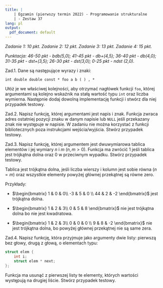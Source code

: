 ---
title: |
    | Egzamin (pierwszy termin 2022) - Programowanie strukturalne
    | - Zestaw 37
lang: pl
output:
  pdf_document: default
---

*Zadanie 1: 10 pkt. Zadanie 2: 12 pkt. Zadanie 3: 13 pkt. Zadanie 4: 15 pkt.* 

*Punktacja: 46-50 pkt - bdb(5,0); 41-45 pkt - db+(4,5); 36-40 pkt - db(4,0); 31-35 pkt - dst+(3,5); 26-30 pkt - dst(3,0); 0-25 pkt - ndst (2,0).*  


Zad.1. Dane są następujące wyrazy i znaki:

```
int double double const * foo a b ( ) , *
```

Ułóż je we właściwej kolejności, aby otrzymać nagłówek funkcji `foo`, której argumentami są kolejno wskaźnik na stałą wartość typu `int` oraz liczba wymierna. Następnie dodaj dowolną implementację funkcji i stwórz dla niej przypadek testowy. 


Zad.2. Napisz funkcję, której argumentami jest napis i znak. Funkcja zwraca adres ostatniej pozycji znaku w danym napisie lub `NULL` jeśli przekazany znak nie występuje w napisie. W zadaniu nie można korzystać z funkcji bibliotecznych poza instrukcjami wejścia/wyjścia. Stwórz przypadek testowy.

Zad.3. Napisz funkcję, której argumentem jest dwuwymiarowa tablica elementów i jej wymiary $n$ i $m$ ($n,m>0$). Funkcja ma zwrócić 1 jeśli tablica jest trójkątna dolna oraz 0 w przeciwnym wypadku. Stwórz przypadek testowy.

Tablica jest trójkątna dolna, jeśli liczba wierszy i kolumn jest sobie równa ($n=m$) oraz wszystkie elementy powyżej głównej przekątnej są równe zero.

Przykłady: 

* $\begin{bmatrix}
1 & 0 & 0\\
-3 & 5 & 0 \\
44 & 2 & -2 
\end{bmatrix}$ jest trójkątna dolna.

* $\begin{bmatrix}
1 & 2 & 3\\
0 & 5 & 8 
\end{bmatrix}$ nie jest trójkątna dolna bo nie jest kwadratowa.

* $\begin{bmatrix}
1 & 2 & 3\\
0 & 0 & 0 \\
9 & 8 & -2 
\end{bmatrix}$ nie jest trójkątna dolna, bo powyżej głównej przekątnej nie są same zera.

Zad.4. Napisz funkcję, która przyjmuje jako argumenty dwie listy: pierwszą bez głowy, drugą z głową, o elementach typu:

```c
struct elem {
    int i;
    struct elem * next;
};
```

Funkcja ma usunąć z pierwszej listy te elementy, których wartości występują na drugiej liście. Stwórz przypadek testowy.
